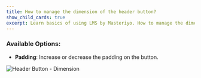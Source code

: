 ---
title: How to manage the dimension of the header button?
show_child_cards: true
excerpt: Learn basics of using LMS by Masteriyo. How to manage the dimension of the header button.
---

### Available Options:

- **Padding**: Increase or decrease the padding on the button.

![Header Button - Dimension](https://user-images.githubusercontent.com/109593521/183477554-44637637-55ea-4e16-a854-dc07eae2f17e.png)


